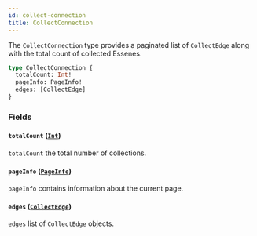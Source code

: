 ```yaml
---
id: collect-connection
title: CollectConnection
---
```



The `CollectConnection` type provides a paginated list of `CollectEdge` along with the total count of collected Essenes.

```graphql
type CollectConnection {
  totalCount: Int!
  pageInfo: PageInfo!
  edges: [CollectEdge]
}
```


### Fields

#### `totalCount` ([`Int`](/reference/scalars/int))

`totalCount` the total number of collections.


#### `pageInfo` ([`PageInfo`](/reference/objects/page-info))

`pageInfo` contains information about the current page.


#### `edges` ([`CollectEdge`](/reference/objects/collect-edge))

`edges` list of `CollectEdge` objects.




